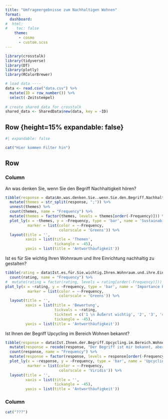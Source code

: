 ```yaml
---
title: "Umfrageergebnisse zum Nachhaltigen Wohnen"
format:
  dashboard:
#  html: 
#    toc: false
    theme: 
      - cosmo
      - custom.scss
---
```


```r
library(crosstalk)
library(tidyverse)
library(DT)
library(plotly)
library(RColorBrewer)

# load data ----
data <- read.csv("data.csv") %>% 
  mutate(ID = row_number()) %>% 
  select(-Zeitstempel)
  
# create shared data for crosstalk
shared_data <- SharedData$new(data, key = ~ID)
```

## Row {height=15% expandable: false}


```r
#| expandable: false

cat("Hier kommen Filter hin")
```

## Row {height=85%}

### Column {.tabset width=70%}

::: {.card title="Themen"}
An was denken Sie, wenn Sie den Begriff Nachhaltigkeit hören?
```r
tibble(response = data$An.was.denken.Sie..wenn.Sie.den.Begriff.Nachhaltigkeit.hören..) %>%
  mutate(themes = str_split(response, ";")) %>% 
  unnest(themes) %>% 
  count(themes, name = "Frequency") %>%
  mutate(themes = factor(themes, levels = themes[order(-Frequency)])) %>%  # Reorder factor levels
  plot_ly(x = ~themes, y = ~Frequency, type = 'bar', name = 'Sustainability Themes',
          marker = list(color = ~-Frequency, 
                        colorscale = 'Greens')) %>%
  layout(title = '',
         xaxis = list(title = 'Themen', 
                      tickangle = -45),
         yaxis = list(title = 'Antworthäufigkeit'))
```
:::

::: {.card title="Wohnraum"}
Ist es für Sie wichtig Ihren Wohnraum und Ihre Einrichtung nachhaltig zu gestalten?
```r
tibble(rating = data$Ist.es.für.Sie.wichtig.Ihren.Wohnraum.und.ihre.Einrichtung.nachhaltig.zu.gestalten.) %>%
  count(rating, name = "Frequency") %>%
#  mutate(rating = factor(rating, levels = rating[order(-Frequency)])) %>%
plot_ly(x = ~rating, y = ~Frequency, type = 'bar', name = 'Importance Ratings',
          marker = list(color = ~-Frequency, 
                        colorscale = 'Greens')) %>%
  layout(title = '',
         xaxis = list(title = 'Bewertung',
                      tickvals = ~rating,
                      ticktext = c('1 \n Äußerst wichtig', '2', '3', '4 \n Überhaupt nicht wichtig'),
                      tickangle = -45),
         yaxis = list(title = 'Antworthäufigkeit'))

```
:::


::: {.card title="Upcycling"}
Ist Ihnen der Begriff Upcycling im Bereich Wohnen bekannt?
```r
tibble(response = data$Ist.Ihnen.der.Begriff.Upcycling.im.Bereich.Wohnen.bekannt.) %>%
  mutate(response = recode(response, "Der Begriff ist mir bekannt, aber in anderen Lebensbereichen." = "Der Begriff ist mir bekannt, \naber in anderen Lebensbereichen.")) %>% 
  count(response, name = "Frequency") %>%
  mutate(response = factor(response, levels = response[order(-Frequency)])) %>%
  plot_ly(x = ~response, y = ~Frequency, type = 'bar', name = 'Upcycling Awareness',
          marker = list(color = ~-Frequency, 
                        colorscale = 'Viridis')) %>%
  layout(title = '',
         xaxis = list(title = '',
                      tickangle = -45),
         yaxis = list(title = 'Antworthäufigkeit'))

```
:::

### Column {width=30%}
```r

cat("???")
```

